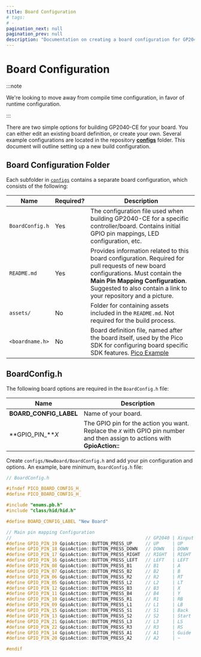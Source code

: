 ```yaml
---
title: Board Configuration
# tags:
# -
pagination_next: null
pagination_prev: null
description: "Documentation on creating a board configuration for GP2040-CE Firmware"
---
```



# Board Configuration

:::note

We're looking to move away from compile time configuration, in favor of runtime configuration.

:::

There are two simple options for building GP2040-CE for your board. You can either edit an existing board definition, or create your own. Several example configurations are located in the repository **[configs](https://github.com/OpenStickCommunity/GP2040-CE/tree/main/configs)** folder. This document will outline setting up a new build configuration.

## Board Configuration Folder

Each subfolder in [`configs`](https://github.com/OpenStickCommunity/GP2040-CE/tree/main/configs) contains a separate board configuration, which consists of the following:

| Name            | Required? | Description                                                                                                                                                                                                                 |
| --------------- | --------- | --------------------------------------------------------------------------------------------------------------------------------------------------------------------------------------------------------------------------- |
| `BoardConfig.h` | Yes       | The configuration file used when building GP2040-CE for a specific controller/board. Contains initial GPIO pin mappings, LED configuration, etc.                                                                                 |
| `README.md`     | Yes       | Provides information related to this board configuration. Required for pull requests of new board configurations. Must contain the **Main Pin Mapping Configuration**. Suggested to also contain a link to your repository and a picture.                                                                  |
| `assets/`       | No        | Folder for containing assets included in the `README.md`. Not required for the build process.                                                                                                                              |
| `<boardname.h>` | No        | Board definition file, named after the board itself, used by the Pico SDK for configuring board specific SDK features. [Pico Example](https://github.com/raspberrypi/pico-sdk/blob/master/src/boards/include/boards/pico.h) |

## BoardConfig.h

The following board options are required in the `BoardConfig.h` file:

| Name                                     | Description                                                                                                                                                                         
| ---------------------------------------- | -----------------------------------------------------------------------------------------------------------------------------------------------------------------------------------
| **BOARD_CONFIG_LABEL**                   | Name of your board.                                                                                                                                                                
| **GPIO_PIN_***X*                         | The GPIO pin for the action you want. Replace the _`X`_ with GPIO pin number and then assign to actions with **GpioAction::**                                                                                 

Create `configs/NewBoard/BoardConfig.h` and add your pin configuration and options. An example, bare minimum, `BoardConfig.h` file:

```cpp
// BoardConfig.h

#ifndef PICO_BOARD_CONFIG_H_
#define PICO_BOARD_CONFIG_H_

#include "enums.pb.h"
#include "class/hid/hid.h"

#define BOARD_CONFIG_LABEL "New Board"

// Main pin mapping Configuration
//                                                  // GP2040 | Xinput | Switch  | PS3/4/5  | Dinput | Arcade |
#define GPIO_PIN_19 GpioAction::BUTTON_PRESS_UP     // UP     | UP     | UP      | UP       | UP     | UP     |
#define GPIO_PIN_18 GpioAction::BUTTON_PRESS_DOWN   // DOWN   | DOWN   | DOWN    | DOWN     | DOWN   | DOWN   |
#define GPIO_PIN_17 GpioAction::BUTTON_PRESS_RIGHT  // RIGHT  | RIGHT  | RIGHT   | RIGHT    | RIGHT  | RIGHT  |
#define GPIO_PIN_16 GpioAction::BUTTON_PRESS_LEFT   // LEFT   | LEFT   | LEFT    | LEFT     | LEFT   | LEFT   |
#define GPIO_PIN_08 GpioAction::BUTTON_PRESS_B1     // B1     | A      | B       | Cross    | 2      | K1     |
#define GPIO_PIN_07 GpioAction::BUTTON_PRESS_B2     // B2     | B      | A       | Circle   | 3      | K2     |
#define GPIO_PIN_06 GpioAction::BUTTON_PRESS_R2     // R2     | RT     | ZR      | R2       | 8      | K3     |
#define GPIO_PIN_05 GpioAction::BUTTON_PRESS_L2     // L2     | LT     | ZL      | L2       | 7      | K4     |
#define GPIO_PIN_12 GpioAction::BUTTON_PRESS_B3     // B3     | X      | Y       | Square   | 1      | P1     |
#define GPIO_PIN_11 GpioAction::BUTTON_PRESS_B4     // B4     | Y      | X       | Triangle | 4      | P2     |
#define GPIO_PIN_10 GpioAction::BUTTON_PRESS_R1     // R1     | RB     | R       | R1       | 6      | P3     |
#define GPIO_PIN_09 GpioAction::BUTTON_PRESS_L1     // L1     | LB     | L       | L1       | 5      | P4     |
#define GPIO_PIN_15 GpioAction::BUTTON_PRESS_S1     // S1     | Back   | Minus   | Select   | 9      | Coin   |
#define GPIO_PIN_13 GpioAction::BUTTON_PRESS_S2     // S2     | Start  | Plus    | Start    | 10     | Start  |
#define GPIO_PIN_21 GpioAction::BUTTON_PRESS_L3     // L3     | LS     | LS      | L3       | 11     | LS     |
#define GPIO_PIN_22 GpioAction::BUTTON_PRESS_R3     // R3     | RS     | RS      | R3       | 12     | RS     |
#define GPIO_PIN_14 GpioAction::BUTTON_PRESS_A1     // A1     | Guide  | Home    | PS       | 13     | ~      |
#define GPIO_PIN_20 GpioAction::BUTTON_PRESS_A2     // A2     | ~      | Capture | ~        | 14     | ~      |

#endif
```
